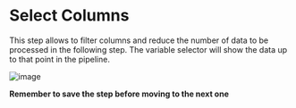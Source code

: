 # Select Columns 

This step allows to filter columns and reduce the number of data to be processed in the following step. The variable selector will show the data up to that point in the pipeline. 

![image](https://user-images.githubusercontent.com/90727312/222450471-0477d76b-3682-4210-bfab-8fc2e4389244.png)

**Remember to save the step before moving to the next one**
